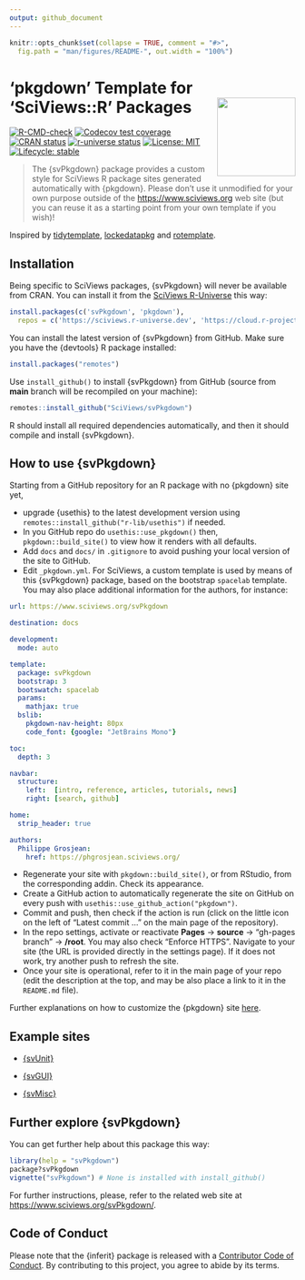 ```yaml
---
output: github_document
---
```


<!-- README.md is generated from README.Rmd. Please edit that file -->

```r
knitr::opts_chunk$set(collapse = TRUE, comment = "#>",
  fig.path = "man/figures/README-", out.width = "100%")
```

# 'pkgdown' Template for 'SciViews::R' Packages <a href="https://www.sciviews.org/svPkgdown"><img src="man/figures/logo.png" align="right" height="138"/></a>

<!-- badges: start -->
[![R-CMD-check](https://github.com/SciViews/svPkgdown/actions/workflows/R-CMD-check.yaml/badge.svg)](https://github.com/SciViews/svPkgdown/actions/workflows/R-CMD-check.yaml)
[![Codecov test coverage](https://codecov.io/gh/SciViews/svPkgdown/branch/main/graph/badge.svg)](https://app.codecov.io/gh/SciViews/svPkgdown?branch=main)
[![CRAN status](https://www.r-pkg.org/badges/version/svPkgdown)](https://cran.r-project.org/package=svPkgdown)
[![r-universe status](https://sciviews.r-universe.dev/badges/svPkgdown)](https://sciviews.r-universe.dev/svPkgdown)
[![License: MIT](https://img.shields.io/badge/License-MIT-yellow.svg)](https://opensource.org/licenses/MIT)
[![Lifecycle: stable](https://img.shields.io/badge/lifecycle-stable-brightgreen.svg)](https://www.tidyverse.org/lifecycle/#stable)

<!-- badges: end -->

> The {svPkgdown} package provides a custom style for SciViews R package sites generated automatically with {pkgdown}. Please don't use it unmodified for your own purpose outside of the <https://www.sciviews.org> web site (but you can reuse it as a starting point from your own template if you wish)!

Inspired by [tidytemplate](https://github.com/tidyverse/tidytemplate/), [lockedatapkg](https://github.com/lockedatapublished/lockedatapkg) and [rotemplate](https://github.com/ropensci/rotemplate).

## Installation

Being specific to SciViews packages, {svPkgdown} will never be available from CRAN. You can install it from the [SciViews R-Universe](https://sciviews.r-universe.dev) this way:

``` r
install.packages(c('svPkgdown', 'pkgdown'),
  repos = c('https://sciviews.r-universe.dev', 'https://cloud.r-project.org'))
```

You can install the latest version of {svPkgdown} from GitHub. Make sure you have the {devtools} R package installed:

``` r
install.packages("remotes")
```

Use `install_github()` to install {svPkgdown} from GitHub (source from **main** branch will be recompiled on your machine):

``` r
remotes::install_github("SciViews/svPkgdown")
```

R should install all required dependencies automatically, and then it should compile and install {svPkgdown}.


## How to use {svPkgdown}

Starting from a GitHub repository for an R package with no {pkgdown} site yet,

-   upgrade {usethis} to the latest development version using `remotes::install_github("r-lib/usethis")` if needed.
-   In you GitHub repo do `usethis::use_pkgdown()` then, `pkgdown::build_site()` to view how it renders with all defaults.
-   Add `docs` and `docs/` in `.gitignore` to avoid pushing your local version of the site to GitHub.
-   Edit `_pkgdown.yml`. For SciViews, a custom template is used by means of this {svPkgdown} package, based on the bootstrap `spacelab` template. You may also place additional information for the authors, for instance:

``` yaml
url: https://www.sciviews.org/svPkgdown

destination: docs

development:
  mode: auto

template:
  package: svPkgdown
  bootstrap: 3
  bootswatch: spacelab
  params:
    mathjax: true
  bslib:
    pkgdown-nav-height: 80px
    code_font: {google: "JetBrains Mono"}

toc:
  depth: 3

navbar:
  structure:
    left:  [intro, reference, articles, tutorials, news]
    right: [search, github]

home:
  strip_header: true

authors:
  Philippe Grosjean:
    href: https://phgrosjean.sciviews.org/
```

-   Regenerate your site with `pkgdown::build_site()`, or from RStudio, from the corresponding addin. Check its appearance.
-   Create a GitHub action to automatically regenerate the site on GitHub on every push with `usethis::use_github_action("pkgdown")`.
-   Commit and push, then check if the action is run (click on the little icon on the left of "Latest commit ..." on the main page of the repository).
-   In the repo settings, activate or reactivate **Pages** -\> **source** -\> "gh-pages branch" -\> **/root**. You may also check "Enforce HTTPS". Navigate to your site (the URL is provided directly in the settings page). If it does not work, try another push to refresh the site.
-   Once your site is operational, refer to it in the main page of your repo (edit the description at the top, and may be also place a link to it in the `README.md` file).

Further explanations on how to customize the {pkgdown} site [here](https://github.com/tidyverse/tidytemplate).


## Example sites

-   [{svUnit}](https://www.SciViews.org/svUnit/)

-   [{svGUI}](https://www.SciViews.org/svGUI/)

-   [{svMisc}](https://www.SciViews.org/svMisc/)


## Further explore {svPkgdown}

You can get further help about this package this way:

``` r
library(help = "svPkgdown")
package?svPkgdown
vignette("svPkgdown") # None is installed with install_github()
```

For further instructions, please, refer to the related web site at <https://www.sciviews.org/svPkgdown/>.


## Code of Conduct

Please note that the {inferit} package is released with a [Contributor Code of Conduct](https://contributor-covenant.org/version/2/1/CODE_OF_CONDUCT.html). By contributing to this project, you agree to abide by its terms.
